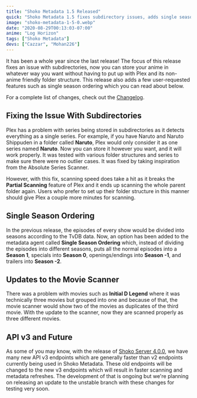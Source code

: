 ```yaml
---
title: "Shoko Metadata 1.5 Released"
quick: "Shoko Metadata 1.5 fixes subdirectory issues, adds single season ordering, and updates the movie scanner for better performance."
image: "shoko-metadata-1-5-0.webp"
date: "2020-08-29T00:13:03-07:00"
anime: "Log Horizon"
tags: ["Shoko Metadata"]
devs: ["Cazzar", "Mohan226"]
---
```


It has been a whole year since the last release! The focus of this release fixes an issue with subdirectories, now you can store your anime in whatever way you want without having to put up with Plex and its non-anime friendly folder structure. This release also adds a few user-requested features such as single season ordering which you can read about below.

For a complete list of changes, check out the [Changelog](https://docs.shokoanime.com/changelog/shokometadata).

## Fixing the Issue With Subdirectories

Plex has a problem with series being stored in subdirectories as it detects everything as a single series. For example, if you have Naruto and Naruto Shippuden in a folder called **Naruto**, Plex would only consider it as one series named **Naruto**. Now you can store it however you want, and it will work properly. It was tested with various folder structures and series to make sure there were no outlier cases. It was fixed by taking inspiration from the Absolute Series Scanner.

However, with this fix, scanning speed does take a hit as it breaks the **Partial Scanning** feature of Plex and it ends up scanning the whole parent folder again. Users who prefer to set up their folder structure in this manner should give Plex a couple more minutes for scanning.

## Single Season Ordering

In the previous release, the episodes of every show would be divided into seasons according to the TvDB data. Now, an option has been added to the metadata agent called **Single Season Ordering** which, instead of dividing the episodes into different seasons, puts all the normal episodes into a **Season 1**, specials into **Season 0**, openings/endings into **Season -1**, and trailers into **Season -2**.

## Updates to the Movie Scanner

There was a problem with movies such as **Initial D Legend** where it was technically three movies but grouped into one and because of that, the movie scanner would show two of the movies as duplicates of the third movie. With the update to the scanner, now they are scanned properly as three different movies.

## API v3 and Future

As some of you may know, with the release of [Shoko Server 4.0.0](http://localhost:1313/blog/shoko-version-4-0-0-released/), we have many new API v3 endpoints which are generally faster than v2 endpoints currently being used in Shoko Metadata. These old endpoints will be changed to the new v3 endpoints which will result in faster scanning and metadata refreshes. The development of that is ongoing but we're planning on releasing an update to the unstable branch with these changes for testing very soon.
